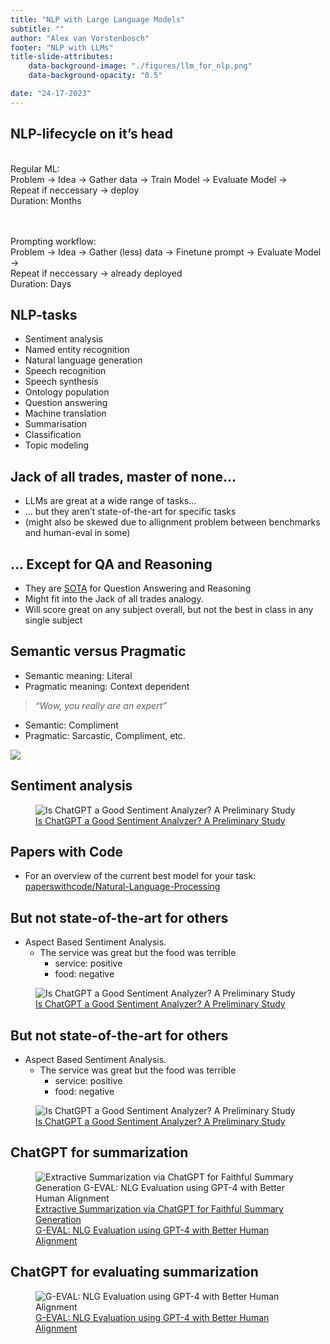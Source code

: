 ```yaml
---
title: "NLP with Large Language Models" 
subtitle: ""
author: "Alex van Vorstenbosch"
footer: "NLP with LLMs"
title-slide-attributes:
    data-background-image: "./figures/llm_for_nlp.png"
    data-background-opacity: "0.5"

date: "24-17-2023"
---
```


## NLP-lifecycle on it's head

\
Regular ML:\
Problem &rarr; Idea &rarr; Gather data &rarr; Train Model &rarr; Evaluate Model &rarr;\
<span class="highlighted-text">Repeat if neccessary</span> &rarr; deploy\
Duration: Months\
\
\

Prompting workflow:\
Problem &rarr; Idea &rarr; Gather (less) data &rarr; Finetune prompt &rarr; Evaluate Model &rarr;\
<span class="highlighted-text">Repeat if neccessary</span> &rarr; already deployed\
Duration: Days

## NLP-tasks

- Sentiment analysis
- Named entity recognition
- Natural language generation
- Speech recognition
- Speech synthesis
- Ontology population
- Question answering
- Machine translation
- Summarisation
- Classification
- Topic modeling

## Jack of all trades, master of none...
- LLMs are great at a wide range of tasks...
- ... but they aren't state-of-the-art for specific tasks
- (might also be skewed due to allignment problem between benchmarks and human-eval in some)

## ... Except for QA and Reasoning
- They are [SOTA](https://arxiv.org/pdf/2305.10403v3.pdf) for <span class="highlighted-text">Question Answering</span> and <span class="highlighted-text">Reasoning</span> 
- Might fit into the Jack of all trades analogy.
- Will score great on any subject overall, but not the best in class in any single subject

## Semantic versus Pragmatic
- Semantic meaning: Literal
- Pragmatic meaning: Context dependent

:::{.fragment}
> *"Wow, you really are an expert"*
:::
- Semantic: Compliment
- Pragmatic: Sarcastic, Compliment, etc.
 
![](./figures/chatgpt-versus-sota.jpg)

## Sentiment analysis

![[Is ChatGPT a Good Sentiment Analyzer? A Preliminary Study](https://arxiv.org/pdf/2304.04339.pdf)](./figures/ChatGPT-generalizes-better.png)

## Papers with Code
- For an overview of the current best model for your task:
[paperswithcode/Natural-Language-Processing](https://paperswithcode.com/area/natural-language-processing)

## But not state-of-the-art for others
- Aspect Based Sentiment Analysis. 
    - The service was great but the food was terrible
        - service: positive
        - food: negative

![[Is ChatGPT a Good Sentiment Analyzer? A Preliminary Study](https://arxiv.org/pdf/2304.04339.pdf)](./figures/absc-chatgpt.png)

## But not state-of-the-art for others

:::{.nonincremental}
- Aspect Based Sentiment Analysis. 
    - The service was great but the food was terrible
        - service: positive
        - food: negative
:::

![[Is ChatGPT a Good Sentiment Analyzer? A Preliminary Study](https://arxiv.org/pdf/2304.04339.pdf)](./figures/ChatGPT-generalizes-better.png)

## ChatGPT for summarization {auto-animate="true"}

::: {data-id="fig1"}
![[Extractive Summarization via ChatGPT for Faithful Summary Generation](https://arxiv.org/pdf/2304.04193.pdf)\
[G-EVAL: NLG Evaluation using GPT-4 with Better Human Alignment](https://arxiv.org/pdf/2303.16634.pdf)](./figures/chatgpt-for-summarization.png)
:::

## ChatGPT for evaluating summarization {auto-animate="true"}

::: {data-id="fig1"}
![[G-EVAL: NLG Evaluation using GPT-4 with Better Human Alignment](https://arxiv.org/pdf/2303.16634.pdf)](./figures/llms-all-the-way-down.webp)
:::

